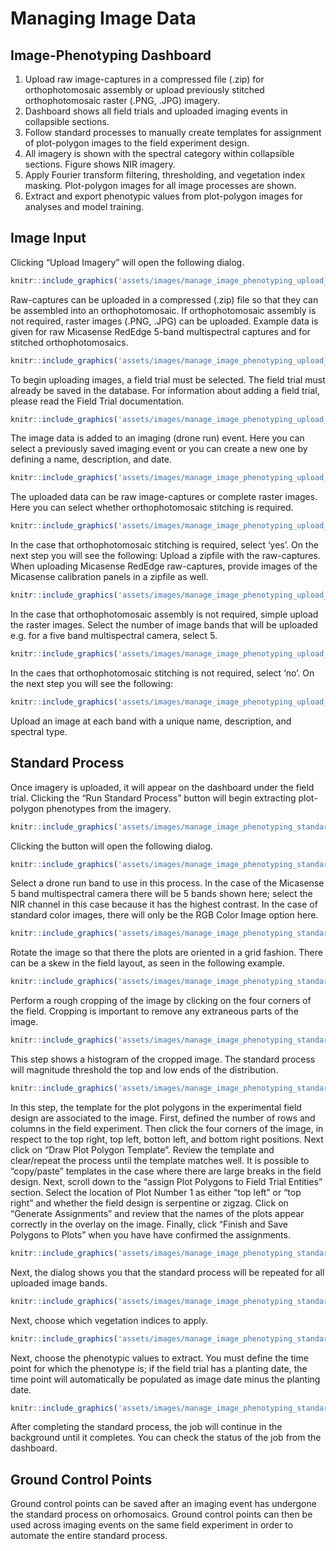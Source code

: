# Managing Image Data

## Image-Phenotyping Dashboard

1. Upload raw image-captures in a compressed file (.zip) for orthophotomosaic assembly or upload previously stitched orthophotomosaic raster (.PNG, .JPG) imagery.
2. Dashboard shows all field trials and uploaded imaging events in collapsible sections.
3. Follow standard processes to manually create templates for assignment of plot-polygon images to the field experiment design.
4. All imagery is shown with the spectral category within collapsible sections. Figure shows NIR imagery.
5. Apply Fourier transform filtering, thresholding, and vegetation index masking. Plot-polygon images for all image processes are shown.
6. Extract and export phenotypic values from plot-polygon images for analyses and model training.

## Image Input

Clicking "Upload Imagery" will open the following dialog.

```r
knitr::include_graphics('assets/images/manage_image_phenotyping_upload_intro.png')
```

Raw-captures can be uploaded in a compressed (.zip) file so that they can be assembled into an orthophotomosaic. If orthophotomosaic assembly is not required, raster images (.PNG, .JPG) can be uploaded. Example data is given for raw Micasense RedEdge 5-band multispectral captures and for stitched orthophotomosaics.

```r
knitr::include_graphics('assets/images/manage_image_phenotyping_upload_field_trial.png')
```

To begin uploading images, a field trial must be selected. The field trial must already be saved in the database. For information about adding a field trial, please read the Field Trial documentation.

```r
knitr::include_graphics('assets/images/manage_image_phenotyping_upload_drone_run.png')
```

The image data is added to an imaging (drone run) event. Here you can select a previously saved imaging event or you can create a new one by defining a name, description, and date.

```r
knitr::include_graphics('assets/images/manage_image_phenotyping_upload_image_info_1.png')
```

The uploaded data can be raw image-captures or complete raster images. Here you can select whether orthophotomosaic stitching is required.

```r
knitr::include_graphics('assets/images/manage_image_phenotyping_upload_image_info_2.png')
```

In the case that orthophotomosaic stitching is required, select 'yes'. On the next step you will see the following:
Upload a zipfile with the raw-captures.
When uploading Micasense RedEdge raw-captures, provide images of the Micasense calibration panels in a zipfile as well.

```r
knitr::include_graphics('assets/images/manage_image_phenotyping_upload_images_zipfile.png')
```

In the case that orthophotomosaic assembly is not required, simple upload the raster images. Select the number of image bands that will be uploaded e.g. for a five band multispectral camera, select 5.

```r
knitr::include_graphics('assets/images/manage_image_phenotyping_upload_image_info_3.png')
```

In the caes that orthophotomosaic stitching is not required, select 'no'. On the next step you will see the following:

```r
knitr::include_graphics('assets/images/manage_image_phenotyping_upload_images_rasters.png')
```

Upload an image at each band with a unique name, description, and spectral type.

## Standard Process

Once imagery is uploaded, it will appear on the dashboard under the field trial. Clicking the "Run Standard Process" button will begin extracting plot-polygon phenotypes from the imagery.

```r
knitr::include_graphics('assets/images/manage_image_phenotyping_standard_process_button.png')
```

Clicking the button will open the following dialog.

```r
knitr::include_graphics('assets/images/manage_image_phenotyping_standard_process_intro.png')
```

Select a drone run band to use in this process. In the case of the Micasense 5 band multispectral camera there will be 5 bands shown here; select the NIR channel in this case because it has the highest contrast. In the case of standard color images, there will only be the RGB Color Image option here.

```r
knitr::include_graphics('assets/images/manage_image_phenotyping_standard_process_drone_run_band.png')
```

Rotate the image so that there the plots are oriented in a grid fashion. There can be a skew in the field layout, as seen in the following example.

```r
knitr::include_graphics('assets/images/manage_image_phenotyping_standard_process_rotate.png')
```

Perform a rough cropping of the image by clicking on the four corners of the field. Cropping is important to remove any extraneous parts of the image.

```r
knitr::include_graphics('assets/images/manage_image_phenotyping_standard_process_cropping.png')
```

This step shows a histogram of the cropped image. The standard process will magnitude threshold the top and low ends of the distribution.

```r
knitr::include_graphics('assets/images/manage_image_phenotyping_standard_process_threshold_hist.png')
```

In this step, the template for the plot polygons in the experimental field design are associated to the image. First, defined the number of rows and columns in the field experiment. Then click the four corners of the image, in respect to the top right, top left, botton left, and bottom right positions. Next click on "Draw Plot Polygon Template". Review the template and clear/repeat the process until the template matches well. It is possible to "copy/paste" templates in the case where there are large breaks in the field design. Next, scroll down to the "assign Plot Polygons to Field Trial Entities" section. Select the location of Plot Number 1 as either "top left" or "top right" and whether the field design is serpentine or zigzag. Click on "Generate Assignments" and review that the names of the plots appear correctly in the overlay on the image. Finally, click "Finish and Save Polygons to Plots" when you have have confirmed the assignments.

```r
knitr::include_graphics('assets/images/manage_image_phenotyping_standard_process_plot_polygon.png')
```

Next, the dialog shows you that the standard process will be repeated for all uploaded image bands.

```r
knitr::include_graphics('assets/images/manage_image_phenotyping_standard_process_apply.png')
```

Next, choose which vegetation indices to apply.

```r
knitr::include_graphics('assets/images/manage_image_phenotyping_standard_process_vegetation_index.png')
```

Next, choose the phenotypic values to extract. You must define the time point for which the phenotype is; if the field trial has a planting date, the time point will automatically be populated as image date minus the planting date.

```r
knitr::include_graphics('assets/images/manage_image_phenotyping_standard_process_phenotypes.png')
```

After completing the standard process, the job will continue in the background until it completes. You can check the status of the job from the dashboard.

## Ground Control Points

Ground control points can be saved after an imaging event has undergone the standard process on orhomosaics. Ground control points can then be used across imaging events on the same field experiment in order to automate the entire standard process.
